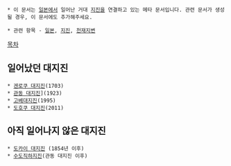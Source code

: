  * 이 문서는 [[일본]]에서 일어난 거대 [[지진]]을 연결하고 있는 메타 문서입니다. 관련 문서가 생성될 경우, 이 문서에도 추가해주세요.

 * 관련 항목 - [[일본]], [[지진]], [[천재지변]]

[[목차]]

== 일어났던 대지진 ==
 * [[겐로쿠 대지진]](1703)
 * [[관동 대지진]]](1923)
 * [[고베대지진]](1995) 
 * [[도호쿠 대지진]](2011) 

== 아직 일어나지 않은 대지진 ==
 * [[도카이 대지진]] (1854년 이후)
 * [[수도직하지진]](관동 대지진 이후)
